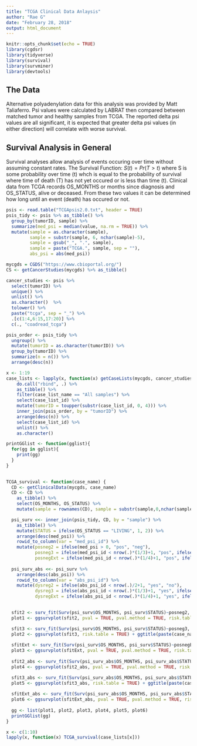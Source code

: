 ```yaml
---
title: "TCGA Clinical Data Anlaysis"
author: "Rae G"
date: "February 28, 2018"
output: html_document
---
```


```r
knitr::opts_chunk$set(echo = TRUE)
library(cgdsr)
library(tidyverse)
library(survival)
library(survminer)
library(devtools)


```



## The Data
Alternative polyadenylation data for this analysis was provided by Matt Taliaferro. Psi values were calculated by LABRAT then compared between matched tumor and healthy samples from TCGA. The reported delta psi values are all significant, it is expected that greater delta psi values (in either direction) will correlate with worse survival.

## Survival Analysis in General
Survival analyses allow analysis of events occuring over time without assuming constant rates. The Survival Function: $S(t) = Pr(T>t)$ where S is some probability over time (t) whch is equal to the probability of survival where time of death (T) has not yet occured or is less than time (t). 
Clinical data from TCGA records OS_MONTHS or months since diagnosis and OS_STATUS, alive or deceased. From these two values it can be determined how long until an event (death) has occured or not.


```r
psis <- read.table("TCGApsis2.0.txt", header = TRUE) 
psis_tidy <- psis %>% as_tibble() %>% 
  group_by(tumorID, sample) %>% 
  summarize(med_psi = median(value, na.rm = TRUE)) %>% 
  mutate(sample = as.character(sample),
         sample = substr(sample, 6, nchar(sample)-5),
         sample = gsub("_", ".", sample),
         sample = paste("TCGA.", sample, sep = ""),
         abs_psi = abs(med_psi))

```

```r
mycgds = CGDS("https://www.cbioportal.org/")
CS <- getCancerStudies(mycgds) %>% as_tibble()

cancer_studies <- psis %>% 
  select(tumorID) %>%
  unique() %>% 
  unlist() %>% 
  as.character()  %>%
  tolower() %>%
  paste("tcga", sep = "_") %>% 
  .[c(1:4,6:15,17:20)] %>% 
  c(., "coadread_tcga")

psis_order <- psis_tidy %>% 
  ungroup() %>% 
  mutate(tumorID = as.character(tumorID)) %>% 
  group_by(tumorID) %>%
  summarize(n = n()) %>% 
  arrange(desc(n))

x <- 1:19
case_lists <- lapply(x, function(x) getCaseLists(mycgds, cancer_studies[x])) %>% 
    do.call("rbind", .) %>% 
    as_tibble() %>%
    filter(case_list_name == "All samples") %>% 
    select(case_list_id) %>% 
    mutate(tumorID = toupper(substr(case_list_id, 0, 4))) %>% 
    inner_join(psis_order, by = "tumorID") %>% 
    arrange(desc(n)) %>% 
    select(case_list_id) %>% 
    unlist() %>% 
    as.character()

```

```r
printGGlist <- function(gglist){
  for(gg in gglist){
    print(gg)
  }
}  
  
```

```r
TCGA_survival <- function(case_name) {
  CD <- getClinicalData(mycgds, case_name) 
  CD <- CD %>% 
    as_tibble() %>% 
    select(OS_MONTHS, OS_STATUS) %>% 
    mutate(sample = rownames(CD), sample = substr(sample,0,nchar(sample)-3))

  psi_surv <<- inner_join(psis_tidy, CD, by = "sample") %>%
    as_tibble() %>% 
    mutate(STATUS = ifelse(OS_STATUS == "LIVING", 1, 2)) %>% 
    arrange(desc(med_psi)) %>% 
    rowid_to_column(var = "med_psi_id") %>% 
    mutate(posneg2 = ifelse(med_psi > 0, "pos", "neg"),
           posneg3 = ifelse(med_psi_id < nrow(.)*(1/3)+1, "pos", ifelse(med_psi_id < nrow(.)*(2/3)+1, "zero", "neg")),
           posnegExt = ifelse(med_psi_id < nrow(.)*(1/4)+1, "pos", ifelse(med_psi_id < nrow(.)*(3/4)+1, NA, "neg")))
  
  psi_surv_abs <<- psi_surv %>% 
    arrange(desc(abs_psi)) %>%
    rowid_to_column(var = "abs_psi_id") %>% 
    mutate(dysreg2 = ifelse(abs_psi_id < nrow(.)/2+1, "yes", "no"),
           dysreg3 = ifelse(abs_psi_id < nrow(.)*(1/3)+1, "yes", ifelse(abs_psi_id < nrow(.)*(2/3)+1, "maybe", "no")),
           dysregExt = ifelse(abs_psi_id < nrow(.)*(1/4)+1, "yes", ifelse(abs_psi_id < nrow(.)*(3/4)+1, NA, "no")))
  

  sfit2 <- surv_fit(Surv(psi_surv$OS_MONTHS, psi_surv$STATUS)~posneg2, data = psi_surv)
  plot1 <- ggsurvplot(sfit2, pval = TRUE, pval.method = TRUE, risk.table = TRUE) + ggtitle(paste(case_name, " Pos/Neg")) 

  sfit3 <- surv_fit(Surv(psi_surv$OS_MONTHS, psi_surv$STATUS)~posneg3, data = psi_surv)
  plot2 <- ggsurvplot(sfit3, risk.table = TRUE) + ggtitle(paste(case_name, " Pos/Zero/Neg"))
  
  sfitExt <- surv_fit(Surv(psi_surv$OS_MONTHS, psi_surv$STATUS)~posnegExt, data = psi_surv)
  plot3 <- ggsurvplot(sfitExt, pval = TRUE, pval.method = TRUE, risk.table = TRUE) + ggtitle(paste(case_name, " Extreme Pos/Neg"))
  
  sfit2_abs <- surv_fit(Surv(psi_surv_abs$OS_MONTHS, psi_surv_abs$STATUS)~dysreg2, data = psi_surv_abs)
  plot4 <- ggsurvplot(sfit2_abs, pval = TRUE, pval.method = TRUE, risk.table = TRUE) + ggtitle(paste(case_name, " Halves"))

  sfit3_abs <- surv_fit(Surv(psi_surv_abs$OS_MONTHS, psi_surv_abs$STATUS)~dysreg3, data = psi_surv_abs)
  plot5 <- ggsurvplot(sfit3_abs, risk.table = TRUE) + ggtitle(paste(case_name, " Thirds"))
  
  sfitExt_abs <- surv_fit(Surv(psi_surv_abs$OS_MONTHS, psi_surv_abs$STATUS)~dysregExt, data = psi_surv_abs)
  plot6 <- ggsurvplot(sfitExt_abs, pval = TRUE, pval.method = TRUE, risk.table = TRUE) + ggtitle(paste(case_name, " Extreme Quartiles"))
  
  gg <- list(plot1, plot2, plot3, plot4, plot5, plot6)
  printGGlist(gg)
}


```

```r
x <- c(1:10)
lapply(x, function(x) TCGA_survival(case_lists[x]))

```


